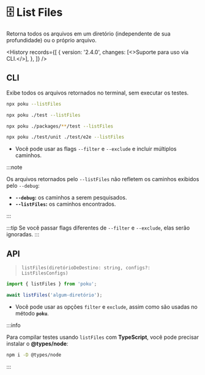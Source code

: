 
# 🗄️ List Files

Retorna todos os arquivos em um diretório (independente de sua profundidade) ou o próprio arquivo.

<History
  records={[
    {
      version: '2.4.0',
      changes: [<>Suporte para uso via CLI.</>],
    },
  ]}
/>

## CLI

Exibe todos os arquivos retornados no terminal, sem executar os testes.

```sh
npx poku --listFiles
```

```sh
npx poku ./test --listFiles
```

```sh
npx poku ./packages/**/test --listFiles
```

```sh
npx poku ./test/unit ./test/e2e --listFiles
```

- Você pode usar as flags `--filter` e `--exclude` e incluir múltiplos caminhos.

:::note

Os arquivos retornados pelo `--listFiles` não refletem os caminhos exibidos pelo `--debug`:

- **`--debug`:** os caminhos a serem pesquisados.
- **`--listFiles`:** os caminhos encontrados.

:::

:::tip
Se você passar flags diferentes de `--filter` e `--exclude`, elas serão ignoradas.
:::

## API

> `listFiles(diretórioDeDestino: string, configs?: ListFilesConfigs)`

```ts
import { listFiles } from 'poku';

await listFiles('algum-diretório');
```

- Você pode usar as opções `filter` e `exclude`, assim como são usadas no método **`poku`**.

:::info

Para compilar testes usando `listFiles` com **TypeScript**, você pode precisar instalar o **@types/node**:

```bash
npm i -D @types/node
```

:::
